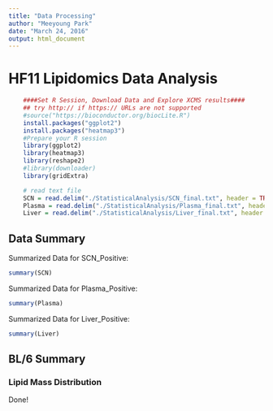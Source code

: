 ```yaml
---
title: "Data Processing"
author: "Meeyoung Park"
date: "March 24, 2016"
output: html_document
---
```

# HF11 Lipidomics Data Analysis

```r
    ####Set R Session, Download Data and Explore XCMS results####
    ## try http:// if https:// URLs are not supported
    #source("https://bioconductor.org/biocLite.R")
    install.packages("ggplot2")
    install.packages("heatmap3")
    #Prepare your R session
    library(ggplot2)
    library(heatmap3)
    library(reshape2)
    #library(downloader)
    library(gridExtra)

    # read text file 
    SCN = read.delim("./StatisticalAnalysis/SCN_final.txt", header = TRUE, sep = "\t")
    Plasma = read.delim("./StatisticalAnalysis/Plasma_final.txt", header = TRUE, sep = "\t")
    Liver = read.delim("./StatisticalAnalysis/Liver_final.txt", header = TRUE, sep = "\t")
```

## Data Summary

Summarized Data for SCN_Positive:
```r
summary(SCN)
```
Summarized Data for Plasma_Positive:
```r
summary(Plasma)
```
Summarized Data for Liver_Positive:
```r
summary(Liver)
```
## BL/6 Summary
### Lipid Mass Distribution

Done!
